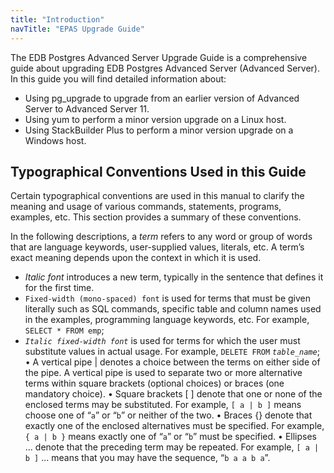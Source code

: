 ---
title: "Introduction"
navTitle: "EPAS Upgrade Guide"
---

<div id="introduction" class="registered_link"></div>

The EDB Postgres Advanced Server Upgrade Guide is a comprehensive guide about upgrading EDB Postgres Advanced Server (Advanced Server). In this guide you will find detailed information about:

- Using pg_upgrade to upgrade from an earlier version of Advanced Server to Advanced Server 11.
- Using yum to perform a minor version upgrade on a Linux host.
- Using StackBuilder Plus to perform a minor version upgrade on a Windows host.

## Typographical Conventions Used in this Guide

Certain typographical conventions are used in this manual to clarify the meaning and usage of various commands, statements, programs, examples, etc. This section provides a summary of these conventions.

In the following descriptions, a *term* refers to any word or group of words that are language keywords, user-supplied values, literals, etc. A term’s exact meaning depends upon the context in which it is used.

- *Italic font* introduces a new term, typically in the sentence that defines it for the first time.
- `Fixed-width (mono-spaced) font` is used for terms that must be given literally such as SQL commands, specific table and column names used in the examples, programming language keywords, etc. For example, `SELECT * FROM emp`;
- *`Italic fixed-width font`* is used for terms for which the user must substitute values in actual usage. For example, `DELETE FROM` *`table_name`*;
  •
  A vertical pipe | denotes a choice between the terms on either side of the pipe. A vertical pipe is used to separate two or more alternative terms within square brackets (optional choices) or braces (one mandatory choice).
  •
  Square brackets [ ] denote that one or none of the enclosed terms may be substituted. For example, `[ a | b ]` means choose one of “`a`” or “`b`” or neither of the two.
  •
  Braces {} denote that exactly one of the enclosed alternatives must be specified. For example, `{ a | b }` means exactly one of “`a`” or “`b`” must be specified.
  •
  Ellipses ... denote that the preceding term may be repeated. For example, `[ a | b ]` ... means that you may have the sequence, “`b a a b a`”.